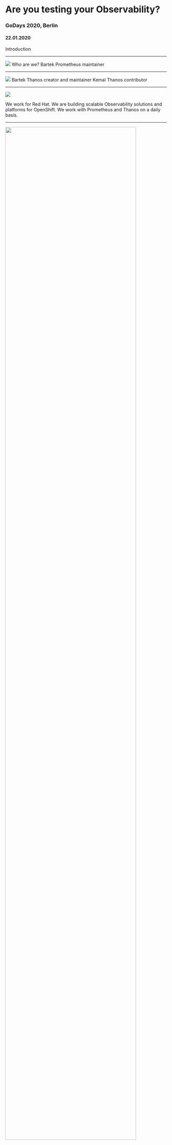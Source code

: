 



<Head>
	<title>Are you testing your Observability?</title>
</Head>

<Invert>

# Are you testing your Observability?
### GoDays 2020, Berlin
#### 22.01.2020

</Invert>

<Notes>

Introduction

</Notes>

---

<Image src={prometheus} size='contain'/>

<Notes>
Who are we?
Bartek Prometheus maintainer
</Notes>

---

<Image src={thanos} size='90%'/>

<Notes>
Bartek Thanos creator and maintainer
Kemal Thanos contributor
</Notes>

---

<Image src={redhat} size='auto'/>

<Notes>

We work for Red Hat.
We are building scalable Observability solutions and platforms for OpenShift.
We work with Prometheus and Thanos on a daily basis.

</Notes>

---

<Invert>

<img src="https://raw.githubusercontent.com/kakkoyun/are-you-testing-your-observability/master/static/ss_01.png" style="height: 90%"/>

</Invert>

<Notes>

This is Kemal's first talk.
That's why we worked very hard... (sarcasm)

</Notes>

---

# Agenda

#### (TODO: REMOVE!)

---

## What is observability; Why Prometheus [5m-7m]
* Signals
* Metrics are essential.

#### (TODO: REMOVE!)

---

## Instrumenting Go applications; Common pitfalls
* Globals [5m]
* Expose HTTP
* Define metrics
* Register
* Collectors are your friends
* Problems: terrible for libs ???
* Solution: custom registered ???
* Counter vs Gauges: [2m]
* Problems:
* Queue size vs added/removed?
* Gauge, reset etc loss of info
* Histogram vs Summaries [2m]
* Yolo histogram buckets [4m]
* Not SLO based; flat
* USE/RED Methods ??
* Random string in labels; Cardinality [4m]
* No Testing [4m]
* Hardcoding namespace in libraries/package [2m]
* WrapRegisterer
* Not using middlewares [5m]
* Solution: Reuse internally

#### (TODO: REMOVE!)

---

## Summary [2m]

#### (TODO: REMOVE!)

---

## Extras

* Convention/reuse dashboards; mixins!
* Testing your alerts!
* Furthermore; logs, tracing...

#### (TODO: REMOVE!)

---

# What is observability?

<Notes>

* Pillars of Observability

* Metrics, Logging, Tracing
* Aggregatable, Discrete Events, Request-scoped

* Proactive, Reactive
* Value of Observability

</Notes>

---

# Signals

<Notes>

* Pillars of Observability
* Metrics, Logging, Tracing
* Aggregatable, Discrete Events, Request-scoped

</Notes>

---

# Metrics are essential

<Notes>

</Notes>

---

<Split>

<Image src={prometheus} size='auto'/>

# Why Prometheus?

</Split>

<Notes>
	Because Prometheus is awesome
</Notes>

---

# Instrumenting Go applications

<Notes>Create speaker notes with the Notes component</Notes>

---

# Common pitfalls???

<Notes>Create speaker notes with the Notes component</Notes>

---

# Globals

<Notes>Create speaker notes with the Notes component</Notes>

---

# expose HTTP endpoint

---

# Define Metrics

---

# Register

---

<CodeSurfer theme={oceanicNext}>

```go title="Collectors are your frinends"
    // Register standard Go metric collectors, which are by default registered when using global registry.
	reg.MustRegister(
		version.NewCollector("observable-demo"),
	)
```

```go title="Collectors are your frinends"
    // Register standard Go metric collectors, which are by default registered when using global registry.
	reg.MustRegister(
		version.NewCollector("observable-demo"),
		prometheus.NewBuildInfoCollector(),
	)
```

```go title="Collectors are your frinends"
    // Register standard Go metric collectors, which are by default registered when using global registry.
	reg.MustRegister(
		version.NewCollector("observable-demo"),
		prometheus.NewBuildInfoCollector(),
		prometheus.NewGoCollector(),
	)
```

```go title="Collectors are your frinends"
    // Register standard Go metric collectors, which are by default registered when using global registry.
	reg.MustRegister(
		version.NewCollector("observable-demo"),
		prometheus.NewBuildInfoCollector(),
		prometheus.NewGoCollector(),
		prometheus.NewProcessCollector(prometheus.ProcessCollectorOpts{}),
	)
```

</CodeSurfer>

<Notes>Create speaker notes with the Notes component</Notes>

---

<CodeSurfer theme={oceanicNext}>

```go title="Functions"
    // Register standard Go metric collectors, which are by default registered when using global registry.
	reg.MustRegister(
		version.NewCollector("observable-demo"),
		prometheus.NewGaugeFunc(prometheus.GaugeOpts{
			Name: "configured_failed_target_backoff_duration_seconds",
			Help: "Configured backoff time for unavailable target.",
		}, func() float64 { return blacklistBackoff.Seconds() }), // nolint: gocritic
	)
```

</CodeSurfer>

<Notes>Create speaker notes with the Notes component</Notes>

---

<CodeSurfer theme={oceanicNext}>

```go title="Register Handler"
    mux.Handle("/metrics", promhttp.HandlerFor(reg, promhttp.HandlerOpts{}))
```

```diff 1 subtitle="expose metrics"

```

</CodeSurfer>

<Notes>Create speaker notes with the Notes component</Notes>

---

# Problems?? terrible for libs

<Notes>Create speaker notes with the Notes component</Notes>

---

# Solution: custom registered

<Notes>Create speaker notes with the Notes component</Notes>

---

# Counter vs Gauges

<Notes>Create speaker notes with the Notes component</Notes>

---

# Problems ??

<Notes>Create speaker notes with the Notes component</Notes>

---

# Queue size vs added/removed?

<Notes>Create speaker notes with the Notes component</Notes>

---

# Gauge, reset etc loss of info

<Notes>Create speaker notes with the Notes component</Notes>

---

# Histogram vs Summaries

<Notes>Create speaker notes with the Notes component</Notes>

---

# Yolo histogram buckets

<Notes>Create speaker notes with the Notes component</Notes>

---

# Not SLO based

<Notes>Create speaker notes with the Notes component</Notes>

---

# Random string in labels

<Notes>Create speaker notes with the Notes component</Notes>

---

# No Testing

<Notes>Create speaker notes with the Notes component</Notes>

---

# Hardcoding namespace in libraries/package

<Notes>Create speaker notes with the Notes component</Notes>

---

# WrapRegisterer

<CodeSurfer theme={oceanicNext}>

```go
// WrapRegistererWithPrefix is like prometheus.WrapRegistererWithPrefix but it passes nil straight through
// which allows nil check.
func WrapRegistererWithPrefix(prefix string, reg prometheus.Registerer) prometheus.Registerer {
	if reg == nil {
		return nil
	}

	return prometheus.WrapRegistererWithPrefix(prefix, reg)
}
```
</CodeSurfer>

<CodeSurfer theme={oceanicNext}>

```go
// WrapRegistererWith is like prometheus.WrapRegistererWith but it passes nil straight through
// which allows nil check.
func WrapRegistererWith(labels prometheus.Labels, reg prometheus.Registerer) prometheus.Registerer {
	if reg == nil {
		return nil
	}

	return prometheus.WrapRegistererWith(labels, reg)
}
```
</CodeSurfer>

<Notes>Create speaker notes with the Notes component</Notes>

---

# Not using middlewares

<Notes>Create speaker notes with the Notes component</Notes>

---

# Solution:

<Notes>Create speaker notes with the Notes component</Notes>

---

# Reuse internally

<Notes>Create speaker notes with the Notes component</Notes>

---

# Convention/reuse dashboards; monitoring-mixins!

<Notes>Create speaker notes with the Notes component</Notes>

---

# extra: Promtool and alert testing!

<Notes>Create speaker notes with the Notes component</Notes>

---

# ~~Q/A~~
# Discussion

<Notes>Create speaker notes with the Notes component</Notes>

---


<Split>

<span>

![](https://avatars3.githubusercontent.com/u/6950331?s=360)

### Bartek Plotka
	twitter.com/bwplotka
	github.com/bwplotka

</span>

<div>


![](https://avatars0.githubusercontent.com/u/536449?s=360)

### Kemal Akkoyun
	twitter.com/kkakkoyun
	github.com/kkakkoyun

</div>

</Split>

---

# Thank you!

<img src="https://raw.githubusercontent.com/kakkoyun/are-you-testing-your-observability/master/static/red_hat_logo.png" style="height: 20%"/>

---

Reference:
* [Observable Demo](https://github.com/observatorium/observable-demo)
* [Slides](https://github.com/kakkoyun/are-you-testing-your-observability)
* [Thanos](https://thanos.io)
* [Prometheus](https://prometheus.io)
